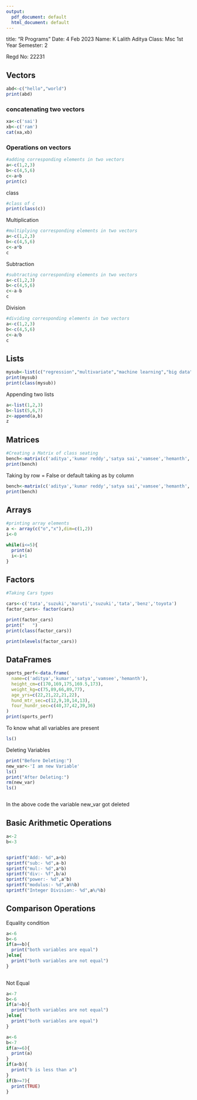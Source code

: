 ---
output:
  pdf_document: default
  html_document: default
---

title: "R Programs"
Date: 4 Feb 2023
Name: K Lalith Aditya
Class: Msc 1st Year
Semester: 2

Regd No: 22231


## Vectors

```{r}
abd<-c("hello","world")
print(abd)
```

### concatenating two vectors

```{r}
xa<-c('sai')
xb<-c('ram')
cat(xa,xb)
```

### Operations on vectors

```{r}
#adding corresponding elements in two vectors
a<-c(1,2,3)
b<-c(4,5,6)
c<-a+b
print(c)
```

class

```{r}
#class of c 
print(class(c))
```

Multiplication

```{r}
#multiplying corresponding elements in two vectors
a<-c(1,2,3)
b<-c(4,5,6)
c<-a*b
c
```

Subtraction

```{r}
#subtracting corresponding elements in two vectors
a<-c(1,2,3)
b<-c(4,5,6)
c<-a-b
c
```

Division

```{r}
#dividing corresponding elements in two vectors
a<-c(1,2,3)
b<-c(4,5,6)
c<-a/b
c
```

## Lists

```{r}
mysub<-list(c("regression","multivariate","machine learning","big data","data engineering"))
print(mysub)
print(class(mysub))
```

Appending two lists

```{r}
a<-list(1,2,3)
b<-list(5,6,7)
z<-append(a,b)
z
```

## Matrices

```{r}
#Creating a Matrix of class seating
bench<-matrix(c('aditya','kumar reddy','satya sai','vamsee','hemanth','lalith','pavan','mathura','saideva','varanasi','aharneish','anirudh','srihari','swaroop'),nrow=2,ncol = 7,byrow=TRUE)
print(bench)
```

Taking by row = False or default taking as by column

```{r}
bench<-matrix(c('aditya','kumar reddy','satya sai','vamsee','hemanth','lalith','pavan','mathura','saideva','varanasi','aharneish','anirudh','srihari','swaroop'),nrow=2,ncol = 7,byrow = FALSE)
print(bench)
```

## Arrays

```{r}
#printing array elements
a <- array(c("o","x"),dim=c(1,2))
i<-0

while(i<=5){
  print(a)
  i<-i+1
}


```

## Factors

```{r}
#Taking Cars types

cars<-c('tata','suzuki','maruti','suzuki','tata','benz','toyota')
factor_cars<- factor(cars)

print(factor_cars)
print("   ")
print(class(factor_cars))

print(nlevels(factor_cars))
```

## DataFrames

```{r}
sports_perf<-data.frame(
  name=c('aditya','kumar','satya','vamsee','hemanth'),
  height_cm=c(170,169,175,169.5,173),
  weight_kg=c(75,89,66,89,77),
  age_yrs=c(22,21,22,21,22),
  hund_mtr_sec=c(12,9,10,14,13),
  four_hundr_sec=c(40,37,42,39,36)
)
print(sports_perf)
```

To know what all variables are present

```{r}
ls()
```

Deleting Variables

```{r}
print("Before Deleting:")
new_var<-'I am new Variable'
ls()
print("After Deleting:")
rm(new_var)
ls()



```

In the above code the variable new_var got deleted

## Basic Arithmetic Operations 

```{r}
a<-2
b<-3


sprintf("Add:- %d",a+b)
sprintf("sub:- %d",a-b)
sprintf("mul:- %d",a*b)
sprintf("div:- %f",b/a)
sprintf("power:- %d",a^b)
sprintf("modulus:- %d",a%%b)
sprintf("Integer Division:- %d",a%/%b)
```

## Comparison Operations

Equality condition

```{r}
a<-6
b<-6
if(a==b){
  print("both variables are equal")
}else{
  print("both variables are not equal")
}
  
```

Not Equal

```{r}
a<-7
b<-6
if(a!=b){
  print("both variables are not equal")
}else{
  print("both variables are equal")
}
```

```{r}
a<-6
b<-7
if(a>=6){
  print(a)
}
if(a<b){
  print("b is less than a")
}
if(b>=7){
  print(TRUE)
}
```
